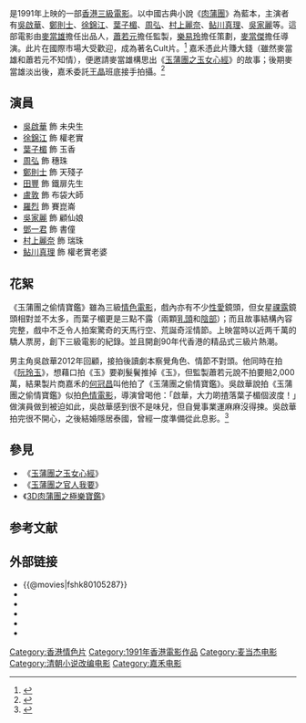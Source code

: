 {{noteTA<!-- 注意：兩岸三地名稱之間“;”前后不能留有空格，否則造成轉換失敗； -->
|T=zh-cn:玉蒲团之偷情宝鉴;zh-hk:玉蒲團之偷情寶鑑;zh-tw:玉蒲團之偷情寶鑑; 
|G1=Movie
|1=zh-cn:玉蒲团;zh-hk:玉蒲團;zh-tw:玉蒲團; 
}}
{{other uses|subject=香港电影《玉蒲團之偷情寶鑑》|other=其他同名条目|玉蒲團}}
{{电影信息框
| name = 玉蒲團之偷情寶鑑
| original_name = ''{{lang|en|Sex & Zen}}''
| image = Sex Zen.jpg
| caption =
| director = [[麥當傑|麥當傑]]
| producer = [[蕭若元|蕭若元]]
| producer_2 = 鄧仲武、黃永強、余建城
| writer = [[李英杰|李英杰]]
| based_on = {{based_on|[[玉蒲团|玉蒲团]]|[[李漁|李漁]]}}
| narrator =
| starring = [[吳啟華|吳啟華]]<br />[[葉子楣|葉子楣]]<br />[[徐錦江|徐錦江]]<br />[[鄭則仕|鄭則仕]]
| music = [[陳永良|陳永良]]
| cinematography = [[敖志君|敖志君]]
| editing = [[潘雄|潘雄]]
| studio = [[嘉禾電影|嘉禾(香港)有限公司]]<br />麥當雄製作有限公司
| distributor = [[嘉禾電影|嘉禾電影]]
| released = {{BHKG}}：{{Film date|1991|11|30}}<br />{{ITA}}：{{start date|1993|1|15}}{{USA}}：{{start date|1993|8|13}}<br />{{AUS}}：{{start date|1994|1|7}}<br />{{FRA}}：{{start date|1994|8|17}}<br />{{KOR}}：{{start date|1995|9|4}}
| rate = III (香港)
| runtime = 99 分鐘
| country = {{英屬香港電影}}
| language = 粵語
| imdb_id = tt0105287
| amg_id = 1:132329
| budget = 
| gross = [[港元|HK$]] 18,424,224.00
| preceded_by =
| followed_by = 《[[玉蒲团之玉女心经|玉蒲团之玉女心经]]》
}}

{{engname|《玉蒲團之偷情寶鑑》|''Sex & Zen''}}是1991年上映的一部[[香港三級片列表|香港三級電影]]。以中國古典小說《[[肉蒲團|肉蒲團]]》為藍本，主演者有[[吳啟華|吳啟華]]、[[鄭則士|鄭則士]]、[[徐錦江|徐錦江]]、[[葉子楣|葉子楣]]、[[周弘(演員)|周弘]]、[[村上麗奈|村上麗奈]]、[[鲇川真理|鲇川真理]]、[[吳家麗|吳家麗]]等。這部電影由[[麥當雄|麥當雄]]擔任出品人，[[蕭若元|蕭若元]]擔任監製，[[樂易玲|樂易玲]]擔任策劃，[[麥當傑|麥當傑]]擔任導演。此片在國際市場大受歡迎，成為著名Cult片。<ref>{{Cite web |url=http://stanley5.blogspot.com/2008/02/1212001.html |title=存档副本 |accessdate=2019-09-08 |archive-date=2013-12-21 |archive-url=https://web.archive.org/web/20131221211658/http://stanley5.blogspot.com/2008/02/1212001.html |dead-url=no }}</ref> 嘉禾憑此片賺大錢（雖然麥當雄和蕭若元不知情），便邀請麥當雄構思出《[[玉蒲團之玉女心經|玉蒲團之玉女心經]]》的故事；後期麥當雄淡出後，嘉禾委託[[王晶|王晶]]班底接手拍攝。<ref>{{Cite web | url=| title=豔情片令你腦震盪| publisher=《JET》 | date=2011年4月號}}</ref>

== 演員 ==
* [[吳啟華|吳啟華]] 飾 未央生
* [[徐錦江|徐錦江]] 飾 權老實
* [[葉子楣|葉子楣]] 飾 玉香
* [[周弘|周弘]] 飾 穗珠
* [[鄭則士|鄭則士]] 飾 天殘子
* [[田豐|田豐]] 飾 鐵扉先生
* [[盧敦|盧敦]] 飾 布袋大師
* [[羅烈|羅烈]] 飾 賽崑崙
* [[吳家麗|吳家麗]] 飾 顧仙娘
* [[鄧一君|鄧一君]] 飾 書僮
* [[村上麗奈|村上麗奈]] 飾 瑞珠
* [[鲇川真理|鲇川真理]] 飾 權老實老婆

== 花絮 ==

《玉蒲團之偷情寶鑑》雖為三級[[情色電影|情色電影]]，戲內亦有不少[[性愛|性愛]]鏡頭，但女星[[祼露|祼露]]鏡頭相對並不太多，而葉子楣更是三點不露（兩顆[[乳頭|乳頭]]和[[陰部|陰部]]）；而且故事結構內容完整，戲中不乏令人拍案驚奇的天馬行空、荒誕奇淫情節。上映當時以近两千萬的驕人票房，創下三級電影的紀錄。並且開創90年代香港的精品式三級片熱潮。

男主角吳啟華2012年回顧，接拍後讀劇本察覺角色、情節不對頭。他同時在拍《[[阮玲玉|阮玲玉]]》，想藉口拍《玉》要剃髮鬢推掉《玉》，但監製蕭若元說不拍要賠2,000萬，結果製片商嘉禾的[[何冠昌|何冠昌]]叫他拍了《玉蒲團之偷情寶鑑》。吳啟華說拍《玉蒲團之偷情寶鑑》似拍[[色情電影|色情電影]]，導演曾喝他：「啟華，大力啲揸落葉子楣個波度！」做演員做到被迫如此，吳啟華感到很不是味兒，但自覺事業運麻麻沒得揀。吳啟華拍完很不開心，之後結婚隱居泰國，曾經一度準備從此息影。<ref>{{Cite web |url=http://orientaldaily.on.cc/cnt/entertainment/20121120/00282_025.html |title=東方日報：吳啟華被喝：大力啲揸葉子楣 |accessdate=2012-11-21 |archive-date=2012-11-27 |archive-url=https://web.archive.org/web/20121127192250/http://orientaldaily.on.cc/cnt/entertainment/20121120/00282_025.html |dead-url=no }}</ref>

== 參見 ==
* 《[[玉蒲團之玉女心經|玉蒲團之玉女心經]]》
* 《[[玉蒲團之官人我要|玉蒲團之官人我要]]》
* 《[[3D肉蒲團之極樂寶鑑|3D肉蒲團之極樂寶鑑]]》

==参考文献==
{{reflist}}

== 外部链接 ==
*{{@movies|fshk80105287}}
*{{hkmdb title|7376}}
*{{douban}}
*{{Amg movie|132329}}
*{{rotten-tomatoes|sex-and-zen}}
*{{imdb title|0105287}}

{{玉蒲團系列}}

[[Category:香港情色片|Category:香港情色片]]
[[Category:1991年香港電影作品|Category:1991年香港電影作品]]
[[Category:麦当杰电影|Category:麦当杰电影]]
[[Category:清朝小说改编电影|Category:清朝小说改编电影]]
[[Category:嘉禾电影|Category:嘉禾电影]]